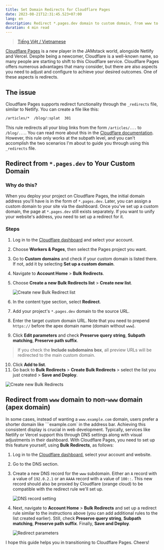 ```yaml
---
title: Set Domain Redirects for Cloudflare Pages
date: 2023-08-21T12:31:45.523+07:00
lang: en
description: Redirect *.pages.dev domain to custom domain, from www to non-www (apex) domain
duration: 4 min read
---
```


> [Tiếng Việt / Vietnamese](/posts/cloudflare-pages-domain-redirects-vi)

[<CloudflarePages /> Cloudflare Pages](https://pages.cloudflare.com/) is a new player in the JAMstack world, alongside Netlify and Vercel. Despite being a newcomer, Cloudflare is a well-known name, so many people are starting to shift to this Cloudflare service. Cloudflare Pages offers numerous advantages that many consider, but there are also aspects you need to adjust and configure to achieve your desired outcomes. One of these aspects is redirects.

## The issue

Cloudflare Pages supports redirect functionality through the `_redirects` file, similar to Netlify. You can create a file like this:

```txt
/articles/*  /blog/:splat  301
```

This rule redirects all your blog links from the form `/articles/...` to `/blog/...`. You can read more about this in the [Cloudflare documentation](https://developers.cloudflare.com/pages/platform/redirects/). However, this rule only works at the subpath level, and you can't accomplish the two scenarios I'm about to guide you through using this `_redirects` file.

## Redirect from `*.pages.dev` to Your Custom Domain

### Why do this?

When you deploy your project on Cloudflare Pages, the initial domain address you'll have is in the form of `*.pages.dev`. Later, you can assign a custom domain to your site via the dashboard. Once you've set up a custom domain, the page at `*.pages.dev` still exists separately. If you want to unify your website's address, you need to set up a redirect for it.

### Steps

1. Log in to the [Cloudflare dashboard](https://dash.cloudflare.com/?to=/:account/pages/view/:pages-project/domains) and select your account.
2. Choose **Workers & Pages**, then select the Pages project you want.
3. Go to **Custom domains** and check if your custom domain is listed there. If not, add it by selecting **Set up a custom domain**.
4. Navigate to **Account Home** > **Bulk Redirects**.
5. Choose **Create a new Bulk Redirects list** > **Create new list**.

   <Image src={createNewBulkRedirectList} alt="Create new Bulk Redirect list" class="rounded-lg dark:invert-95" />

6. In the content type section, select **Redirect**.
7. Add your project's `*.pages.dev` domain to the source URL.
8. Enter the target custom domain URL. Note that you need to prepend `https://` before the apex domain name (domain without `www`).
9. Click **Edit parameters** and check **Preserve query string**, **Subpath matching**, **Preserve path suffix**.

> If you check the **Include subdomains box**, all preview URLs will be redirected to the main custom domain.

10. Click **Add to list**.
11. Go back to **Bulk Redirects** > **Create Bulk Redirects** > select the list you just created > **Save and Deploy**.

   <Image src={createNewBulkRedirect} alt="Create new Bulk Redirects" class="rounded-lg dark:invert-95" />

## Redirect from `www` domain to non-`www` domain (apex domain)

In some cases, instead of wanting a `www.example.com` domain, users prefer a shorter domain like ```example.com` in the address bar. Achieving this consistent display is crucial in web development. Typically, services like Netlify or Vercel support this through DNS settings along with visual adjustments in their dashboard. With Cloudflare Pages, you need to set up this feature yourself, using **Bulk Redirects**, as follows:

1. Log in to the [Cloudflare dashboard](https://dash.cloudflare.com/), select your account and website.
2. Go to the DNS section.
3. Create a new DNS record for the `www` subdomain. Either an `A` record with a value of `192.0.2.1` or an `AAAA` record with a value of `100::`. This new record should also be proxied by Cloudflare (orange cloud) to be compatible with the redirect rule we'll set up.

   <Image src={wwwSubdomain} alt="DNS record setting" class="rounded-lg dark:invert-95" />

4. Next, navigate to **Account Home** > **Bulk Redirects** and set up a redirect rule similar to the instructions above (you can add additional rules to the list created earlier). Still, check **Preserve query string**, **Subpath matching**, **Preserve path suffix**. Finally, **Save and Deploy**.

   <Image src={redirectParameters} alt="Redirect parameters" class="rounded-lg dark:invert-95" />

I hope this guide helps you in transitioning to Cloudflare Pages. Cheers!

